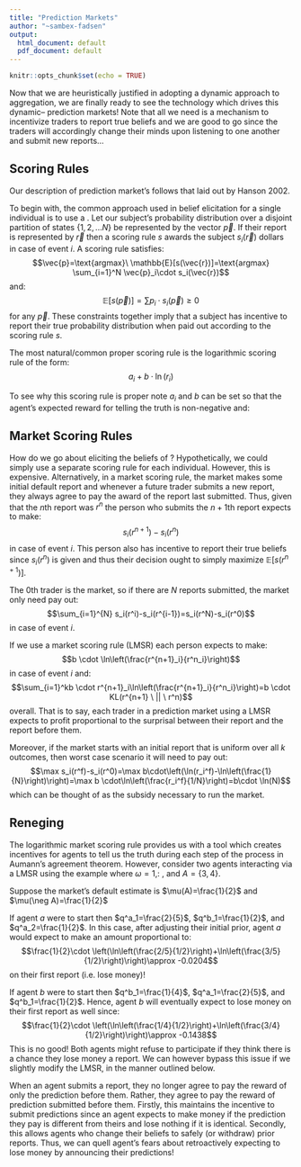 ```yaml
---
title: "Prediction Markets"
author: "~sambex-fadsen"
output:
  html_document: default
  pdf_document: default
---
```


```r
knitr::opts_chunk$set(echo = TRUE)
```

Now that we are heuristically justified in adopting a dynamic approach to aggregation, we are finally ready to see the technology which drives this dynamic-- prediction markets! Note that all we need is a mechanism to incentivize traders to report true beliefs and we are good to go since the traders will accordingly change their minds upon listening to one another and submit new reports...

## Scoring Rules

Our description of prediction market's follows that laid out by Hanson 2002.

To begin with, the common approach used in belief elicitation for a single individual is to use a \emph{scoring rule}. Let our subject's probability distribution over a disjoint partition of states $\{1,2,...N\}$ be represented by the vector $\vec{p}$. If their report is represented by $\vec{r}$ then a scoring rule $s$ awards the subject $s_i(\vec{r})$ dollars in case of event $i$. A \emph{proper} scoring rule satisfies:
$$\vec{p}=\text{argmax}\ \mathbb{E}[s(\vec{r})]=\text{argmax} \sum_{i=1}^N \vec{p}_i\cdot s_i(\vec{r})$$
and:
$$\mathbb{E}[s(\vec{p})]=\sum p_i\cdot s_i(\vec{p}) \geq 0$$
for any $\vec{p}$. These constraints together imply that a subject has incentive to report their true probability distribution when paid out according to the scoring rule $s$.

The most natural/common proper scoring rule is the logarithmic scoring rule of the form:
$$a_i+b\cdot \ln(r_i)$$

To see why this scoring rule is proper note $a_i$ and $b$ can be set so that the agent's expected reward for telling the truth is non-negative and:
\begin{align*}
\text{argmax} \sum_{i=1}^N p_i\cdot s_i(\vec{r})&=\text{argmax} \sum_{i=1}^N p_i\cdot (a_i+b\ln(r_i))
\\
&=\text{argmax} \sum_{i=1}^N p_i \cdot a_i + \sum_{i=1}^N p_i\cdot b \ln(r_i)
\\
&=\text{argmax}\ b\sum_{i=1}^N p_i\cdot \ln(r_i)
\\
&=\text{argmin} \ -b\sum_{i=1}^N p_i\cdot \ln(r_i)
\\
&=\text{argmin} \ b\sum_{i=1}^N p_i\cdot \ln(p_i)-b\sum_{i=1}^N p_i\cdot \ln(r_i)
\\
&=\text{argmin} \ b\sum_{i=1}^N p_i\cdot \ln\left(\frac{p_i}{r_i}\right)
\\
&=\text{argmin} \ b\cdot KL(\vec{p} \ ||\ \vec{r})
\\
&=\vec{p}
\end{align*}

## Market Scoring Rules

How do we go about eliciting the beliefs of \emph{multiple traders}? Hypothetically, we could simply use a separate scoring rule for each individual. However, this is expensive. Alternatively, in a market scoring rule, the market makes some initial default report and whenever a future trader submits a new report, they always agree to pay the award of the report last submitted. Thus, given that the $n$th report was $r^n$ the person who submits the $n+1$th report expects to make:
$$s_i(r^{n+1})-s_i(r^{n})$$
in case of event $i$. This person also has incentive to report their true beliefs since $s_i(r^n)$ is given and thus their decision ought to simply maximize $\mathbb{E}[s(r^{n+1})]$. 

The 0th trader is the market, so if there are $N$ reports submitted, the market only need pay out:
$$\sum_{i=1}^{N} s_i(r^i)-s_i(r^{i-1})=s_i(r^N)-s_i(r^0)$$ 
in case of event $i$.

If we use a \emph{logarithmic} market scoring rule (LMSR) each person expects to make:
$$b \cdot \ln\left(\frac{r^{n+1}_i}{r^n_i}\right)$$
in case of event $i$ and:
$$\sum_{i=1}^kb \cdot r^{n+1}_i\ln\left(\frac{r^{n+1}_i}{r^n_i}\right)=b \cdot KL(r^{n+1} \ || \ r^n)$$
overall. That is to say, each trader in a prediction market using a LMSR expects to profit proportional to the surprisal between their report and the report before them.

Moreover, if the market starts with an initial report that is uniform over all $k$ outcomes, then worst case scenario it will need to pay out:
$$\max s_i(r^f)-s_i(r^0)=\max b\cdot\left(\ln(r_i^f)-\ln\left(\frac{1}{N}\right)\right)=\max b \cdot\ln\left(\frac{r_i^f}{1/N}\right)=b\cdot \ln(N)$$
which can be thought of as the subsidy necessary to run the market.

## Reneging

The logarithmic market scoring rule provides us with a tool which creates incentives for agents to tell us the truth during each step of the process in Aumann's agreement theorem. However, consider two agents interacting via a LMSR using the example where $\omega=1$,:
\begin{align*}
Q^a&=\{\{1,2,3,4,6\},\{5,7,8\}\}
\\
Q^b&=\{\{1,3,5,7\},\{2,4,6,8\}\}
\end{align*}
, and $A=\{3,4\}$. 

Suppose the market's default estimate is $\mu(A)=\frac{1}{2}$ and $\mu(\neg A)=\frac{1}{2}$

If agent $a$ were to start then $q^a_1=\frac{2}{5}$, $q^b_1=\frac{1}{2}$, and $q^a_2=\frac{1}{2}$. In this case, after adjusting their initial prior, agent $a$ would expect to make an amount proportional to:
$$\frac{1}{2}\cdot \left(\ln\left(\frac{2/5}{1/2}\right)+\ln\left(\frac{3/5}{1/2}\right)\right)\approx -0.0204$$
on their first report (i.e. lose money)!

If agent $b$ were to start then $q^b_1=\frac{1}{4}$, $q^a_1=\frac{2}{5}$, and $q^b_1=\frac{1}{2}$. Hence, agent $b$ will eventually expect to lose money on their first report as well since:
$$\frac{1}{2}\cdot \left(\ln\left(\frac{1/4}{1/2}\right)+\ln\left(\frac{3/4}{1/2}\right)\right)\approx -0.1438$$
This is no good! Both agents might refuse to participate if they think there is a chance they lose money a report. We can however bypass this issue if we slightly modify the LMSR, in the manner outlined below.

When an agent submits a report, they no longer agree to pay the reward of only the prediction before them. Rather, they agree to pay the reward of \emph{some} prediction submitted before them. Firstly, this maintains the incentive to submit predictions since an agent expects to make money if the prediction they pay is different from theirs and lose nothing if it is identical. Secondly, this allows agents who change their beliefs to safely \emph{renege} (or withdraw) prior reports. Thus, we can quell agent's fears about retroactively expecting to lose money by announcing their predictions!